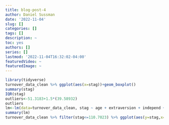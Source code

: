 ```yaml
---
title: blog-post-4
author: Daniel Sussman
date: '2022-11-04'
slug: []
categories: []
tags: []
description: ~
toc: yes
authors: []
series: []
lastmod: '2022-11-04T16:32:02-04:00'
featuredVideo: ~
featuredImage: ~
---
```



```r
library(tidyverse)
turnover_data_clean %>% ggplot(aes(x=stag))+geom_boxplot()
summary(stag)
IQR(stag)
outliers<-51.3183+1.5*(39.58932)
outliers
lm<-lm(data=turnover_data_clean, stag ~ age + extraversion + independ + selfcontrol + anxiety + novator)
summary(lm)
turnover_data_clean %>% filter(stag<=110.7023) %>% ggplot(aes(y=stag,x=age,color=gender))+geom_point()+geom_abline(slope = -1.05,intercept = 81.6524,color="red")+labs(y="experience")
```
